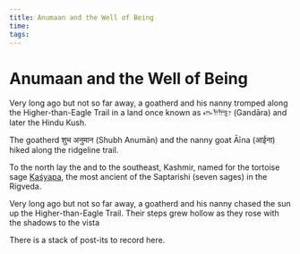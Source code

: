 ```yaml
---
title: Anumaan and the Well of Being
time:
tags:
---
```


# Anumaan and the Well of Being

Very long ago but not so far away, a goatherd and his nanny tromped along the Higher-than-Eagle Trail in a land once known as 𐎥𐎭𐎠𐎼 (Gandāra) and later the Hindu Kush.

The goatherd शुभ अनुमान (Shubh Anumān) and the nanny goat Āīna (आईना)
hiked along the ridgeline trail.

To the north lay the
and to the southeast, Kashmir, named for the tortoise sage [Kaśyapa](https://www.wikiwand.com/en/Kashyapa), the most ancient of the Saptarishi (seven sages) in the Rigveda.

Very long ago but not so far away, a goatherd and his nanny chased the sun up the Higher-than-Eagle Trail. Their steps grew hollow as they rose with the shadows to the vista

There is a stack of post-its to record here.
